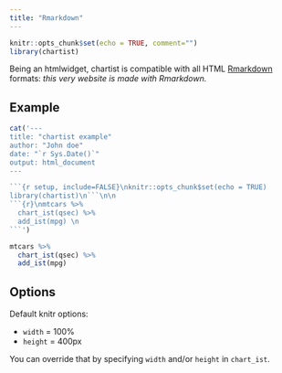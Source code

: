 ---
title: "Rmarkdown"
---

```{r setup, include=FALSE}
knitr::opts_chunk$set(echo = TRUE, comment="")
library(chartist)
```

Being an htmlwidget, chartist is compatible with all HTML [Rmarkdown](http://rmarkdown.rstudio.com/) formats: *this very website is made with Rmarkdown.*

## Example

```{r, eval = TRUE, echo=FALSE}
cat('---
title: "chartist example"
author: "John doe"
date: "`r Sys.Date()`"
output: html_document
---

```{r setup, include=FALSE}\nknitr::opts_chunk$set(echo = TRUE)
library(chartist)\n```\n\n
```{r}\nmtcars %>%
  chart_ist(qsec) %>%
  add_ist(mpg) \n
```')
```

```{r, echo=FALSE}
mtcars %>%
  chart_ist(qsec) %>%
  add_ist(mpg)
```

## Options

Default knitr options:

* `width` = 100%
* `height` = 400px

You can override that by specifying `width` and/or `height` in `chart_ist`.